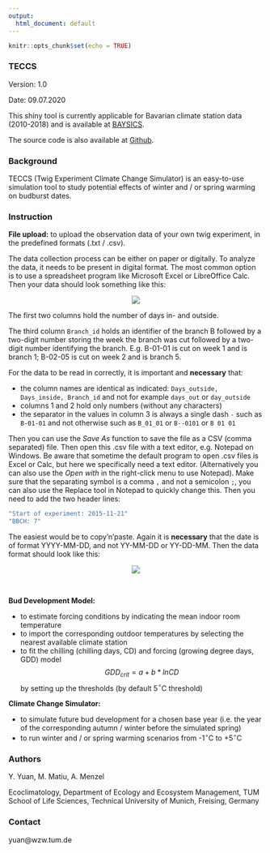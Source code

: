 ---
output:
  html_document: default
---

```{r setup, include=FALSE}
knitr::opts_chunk$set(echo = TRUE)
```


### TECCS

Version: 1.0

Date: 09.07.2020

This shiny tool is currently applicable for Bavarian climate station data (2010-2018) and is available at [BAYSICS](https://www.baysics.de). 

The source code is also available at [Github](https://github.com/yuan-oekoklima/TECCS.git). \



### Background

TECCS (Twig Experiment Climate Change Simulator) is an easy-to-use simulation tool to study potential effects of winter and / or spring warming on budburst dates. \



### Instruction

**File upload:** to upload the observation data of your own twig experiment, in the predefined formats (.txt / .csv).

The data collection process can be either on paper or digitally. To analyze the data, it needs to be present in digital format. The most common option is to use a spreadsheet program like Microsoft Excel or LibreOffice Calc.
Then your data should look something like this:

<center> ![](Capture_EXCEL.png) </center>

The first two columns hold the number of days in- and outside.

The third column `Branch_id` holds an identifier of the branch B followed by a two-digit number storing the week the branch was cut followed by a two-digit number identifying the branch. E.g. B-01-01 is cut on week 1 and is branch 1; B-02-05 is cut on week 2 and is branch 5.

For the data to be read in correctly, it is important and **necessary** that:

- the column names are identical as indicated: `Days_outside, Days_inside, Branch_id` and not for example `days_out` or `day_outside` 
- columns 1 and 2 hold only numbers (without any characters)
- the separator in the values in column 3 is always a single dash `-` such as `B-01-01` and not otherwise such as `B_01_01` or `B--0101` or `B 01 01`

Then you can use the *Save As* function to save the file as a CSV (comma separated) file. Then open this .csv file with a text editor, e.g. Notepad on Windows. Be aware that sometime the default program to open .csv files is Excel or Calc, but here we specifically need a text editor. (Alternatively you can also use the *Open with* in the right-click menu to use Notepad). Make sure that the separating symbol is a comma `,` and not a semicolon `;`, you can also use the Replace tool in Notepad to quickly change this. Then you need to add the two header lines:

```{r, echo=TRUE, eval=FALSE}
"Start of experiment: 2015-11-21"
"BBCH: 7"
```

The easiest would be to copy'n'paste. Again it is **necessary** that the date is of format YYYY-MM-DD, and not YY-MM-DD or YY-DD-MM. Then the data format should look like this:

<center> ![](Capture_Notepad.png) </center> \


**Bud Development Model:** 

* to estimate forcing conditions by indicating the mean indoor room temperature
* to import the corresponding outdoor temperatures by selecting the nearest available climate station
* to fit the chilling (chilling days, CD) and forcing (growing degree days, GDD) model $$GDD_{crit} = a + b * ln{CD}$$ by setting up the thresholds (by default 5$^\circ$C threshold)


**Climate Change Simulator:**

* to simulate future bud development for a chosen base year (i.e. the year of the corresponding autumn / winter before the simulated spring)
* to run winter and / or spring warming scenarios from -1$^\circ$C to +5$^\circ$C \



### Authors

Y. Yuan, M. Matiu, A. Menzel 

Ecoclimatology, Department of Ecology and Ecosystem Management, TUM School of Life Sciences, Technical University of Munich, Freising, Germany \



### Contact

yuan@wzw.tum.de \



